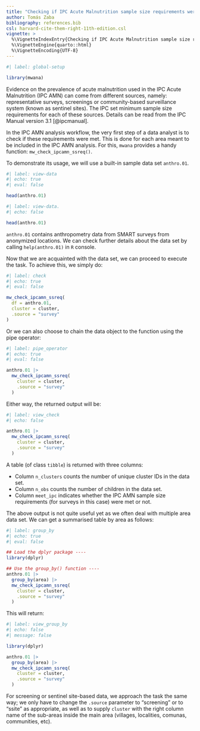 ```yaml
---
title: "Checking if IPC Acute Malnutrition sample size requirements were met"
author: Tomás Zaba
bibliography: references.bib
csl: harvard-cite-them-right-11th-edition.csl
vignette: >
  %\VignetteIndexEntry{Checking if IPC Acute Malnutrition sample size requirements were met}
  %\VignetteEngine{quarto::html}
  %\VignetteEncoding{UTF-8}
---
```


```r
#| label: global-setup

library(mwana)
```
Evidence on the prevalence of acute malnutrition used in the IPC Acute Malnutrition (IPC AMN) can come from different sources, namely: representative surveys, screenings or community-based surveillance system (known as sentinel sites). The IPC set minimum sample size requirements for each of these sources. Details can be read from the IPC Manual version 3.1 [@ipcmanual].  

In the IPC AMN analysis workflow, the very first step of a data analyst is to check if these requirements were met. This is done for each area meant to be included in the IPC AMN analysis. For this, `mwana` provides a handy function: `mw_check_ipcamn_ssreq()`.

To demonstrate its usage, we will use a built-in sample data set `anthro.01`.

```r
#| label: view-data
#| echo: true
#| eval: false

head(anthro.01)
```

```r
#| label: view-data.
#| echo: false

head(anthro.01)
```

`anthro.01` contains anthropometry data from SMART surveys from anonymized locations. We can check further details about the data set by calling `help(anthro.01)` in `R` console. 

Now that we are acquainted with the data set, we can proceed to execute the task. To achieve this, we simply do:

```r
#| label: check
#| echo: true
#| eval: false

mw_check_ipcamn_ssreq(
  df = anthro.01,
  cluster = cluster,
  .source = "survey"
)
```

Or we can also choose to chain the data object to the function using the pipe operator: 
```r
#| label: pipe_operator
#| echo: true
#| eval: false

anthro.01 |>
  mw_check_ipcamn_ssreq(
    cluster = cluster,
    .source = "survey"
  )
```

Either way, the returned output will be: 
```r
#| label: view_check
#| echo: false

anthro.01 |>
  mw_check_ipcamn_ssreq(
    cluster = cluster,
    .source = "survey"
  )
```

A table (of class `tibble`) is returned with three columns:  

  + Column `n_clusters` counts the number of unique cluster IDs in the data set.  
  + Column `n_obs` counts the number of children in the data set.  
  + Column `meet_ipc` indicates whether the IPC AMN sample size requirements (for surveys in this case) were met or not.

The above output is not quite useful yet as we often deal with multiple area data set. We can get a summarised table by area as follows: 
```r
#| label: group_by
#| echo: true
#| eval: false

## Load the dplyr package ----
library(dplyr)

## Use the group_by() function ----
anthro.01 |>
  group_by(area) |>
  mw_check_ipcamn_ssreq(
    cluster = cluster,
    .source = "survey"
  )
```

This will return: 

```r
#| label: view_group_by
#| echo: false
#| message: false

library(dplyr)

anthro.01 |>
  group_by(area) |>
  mw_check_ipcamn_ssreq(
    cluster = cluster,
    .source = "survey"
  )
```

For screening or sentinel site-based data, we approach the task the same way; we only have to change the `.source` parameter to "screening" or to "ssite" as appropriate, as well as to supply `cluster` with the right column name of the sub-areas inside the main area (villages, localities, comunas, communities, etc).
